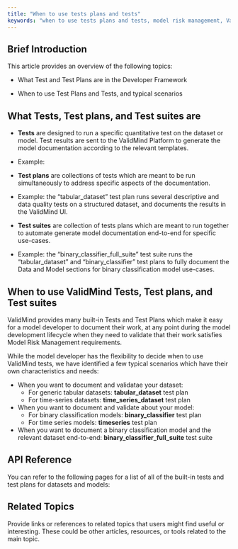 ```yaml
---
title: "When to use tests plans and tests"
keywords: "when to use tests plans and tests, model risk management, ValidMind"
---
```


## Brief Introduction

This article provides an overview of the following topics: 

- What Test and Test Plans are in the Developer Framework

- When to use Test Plans and Tests, and typical scenarios

## What Tests, Test plans, and Test suites are

* **Tests** are designed to run a specific quantitative test on the dataset or model. Test results are sent to the ValidMind Platform to generate the model documentation according to the relevant templates. 
 * Example:  

* **Test plans** are collections of tests which are meant to be run simultaneously to address specific aspects of the documentation.
 * Example: the "tabular_dataset" test plan runs several descriptive and data quality tests on a structured dataset, and documents the results in the ValidMind UI.

* **Test suites** are collection of tests plans which are meant to run together to automate generate model documentation end-to-end for specific use-cases.
 * Example: the "binary_classifier_full_suite" test suite runs the "tabular_dataset" and "binary_classifier" test plans to fully document the Data and Model sections for binary classification model use-cases. 


## When to use ValidMind Tests, Test plans, and Test suites

ValidMind provides many built-in Tests and Test Plans which make it easy for a model developer to document their work, at any point during the model development lifecycle when they need to validate that their work satisfies Model Risk Management requirements. 

While the model developer has the flexibility to decide when to use ValidMind tests, we have identified a few typical scenarios which have their own characteristics and needs:

* When you want to document and validatae your dataset:
  * For generic tabular datasets: **tabular_dataset** test plan
  * For time-series datasets: **time_series_dataset** test plan

* When you want to document and validate about your model:
  * For binary classification models: **binary_classifier** test plan
  * For time series models: **timeseries** test plan

* When you want to document a binary classification model and the relevant dataset end-to-end: **binary_classifier_full_suite** test suite

## API Reference

You can refer to the following pages for a list of all of the built-in tests and test plans for datasets and models:


## Related Topics

Provide links or references to related topics that users might find useful or interesting. These could be other articles, resources, or tools related to the main topic.
